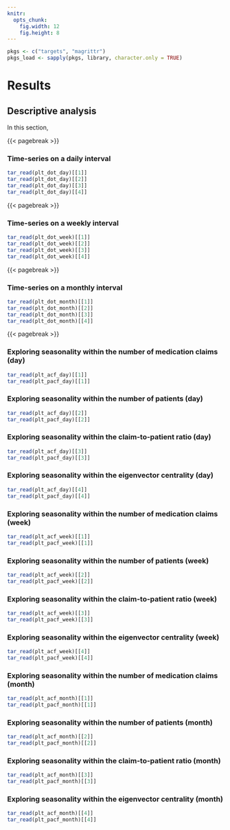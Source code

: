 ```yaml
---
knitr:
  opts_chunk:
    fig.width: 12
    fig.height: 8
---
```


```r

pkgs <- c("targets", "magrittr")
pkgs_load <- sapply(pkgs, library, character.only = TRUE)

```

# Results

## Descriptive analysis

In this section,

{{< pagebreak >}}

\KOMAoptions{paper=landscape,pagesize}
\recalctypearea

### Time-series on a daily interval

```r

tar_read(plt_dot_day)[[1]]
tar_read(plt_dot_day)[[2]]
tar_read(plt_dot_day)[[3]]
tar_read(plt_dot_day)[[4]]

```

{{< pagebreak >}}

### Time-series on a weekly interval

```r

tar_read(plt_dot_week)[[1]]
tar_read(plt_dot_week)[[2]]
tar_read(plt_dot_week)[[3]]
tar_read(plt_dot_week)[[4]]

```

{{< pagebreak >}}

### Time-series on a monthly interval

```r

tar_read(plt_dot_month)[[1]]
tar_read(plt_dot_month)[[2]]
tar_read(plt_dot_month)[[3]]
tar_read(plt_dot_month)[[4]]

```

{{< pagebreak >}}

### Exploring seasonality within the number of medication claims (day) {#sec-nclaim-day}

```r

tar_read(plt_acf_day)[[1]]
tar_read(plt_pacf_day)[[1]]

```

### Exploring seasonality within the number of patients (day) {#sec-npat-day}

```r

tar_read(plt_acf_day)[[2]]
tar_read(plt_pacf_day)[[2]]

```

### Exploring seasonality within the claim-to-patient ratio (day) {#sec-ratio-day}

```r

tar_read(plt_acf_day)[[3]]
tar_read(plt_pacf_day)[[3]]

```

### Exploring seasonality within the eigenvector centrality (day) {#sec-eigen-day}

```r

tar_read(plt_acf_day)[[4]]
tar_read(plt_pacf_day)[[4]]

```

### Exploring seasonality within the number of medication claims (week) {#sec-nclaim-week}

```r

tar_read(plt_acf_week)[[1]]
tar_read(plt_pacf_week)[[1]]

```

### Exploring seasonality within the number of patients (week) {#sec-npat-week}

```r

tar_read(plt_acf_week)[[2]]
tar_read(plt_pacf_week)[[2]]

```

### Exploring seasonality within the claim-to-patient ratio (week) {#sec-ratio-week}

```r

tar_read(plt_acf_week)[[3]]
tar_read(plt_pacf_week)[[3]]

```

### Exploring seasonality within the eigenvector centrality (week) {#sec-eigen-week}

```r

tar_read(plt_acf_week)[[4]]
tar_read(plt_pacf_week)[[4]]

```

### Exploring seasonality within the number of medication claims (month) {#sec-nclaim-month}

```r

tar_read(plt_acf_month)[[1]]
tar_read(plt_pacf_month)[[1]]

```

### Exploring seasonality within the number of patients (month) {#sec-npat-month}

```r

tar_read(plt_acf_month)[[2]]
tar_read(plt_pacf_month)[[2]]

```

### Exploring seasonality within the claim-to-patient ratio (month) {#sec-ratio-month}

```r

tar_read(plt_acf_month)[[3]]
tar_read(plt_pacf_month)[[3]]

```

### Exploring seasonality within the eigenvector centrality (month) {#sec-eigen-month}

```r

tar_read(plt_acf_month)[[4]]
tar_read(plt_pacf_month)[[4]]

```
